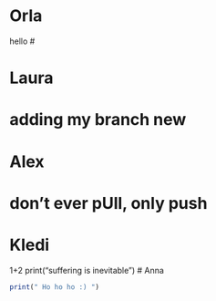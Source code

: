 # Orla
hello
# 

# Laura
# adding my branch new
# 

# Alex
# don't ever pUll, only push

# Kledi
1+2
print("suffering is inevitable")
# Anna

```r
print(" Ho ho ho :) ")
```

# 

